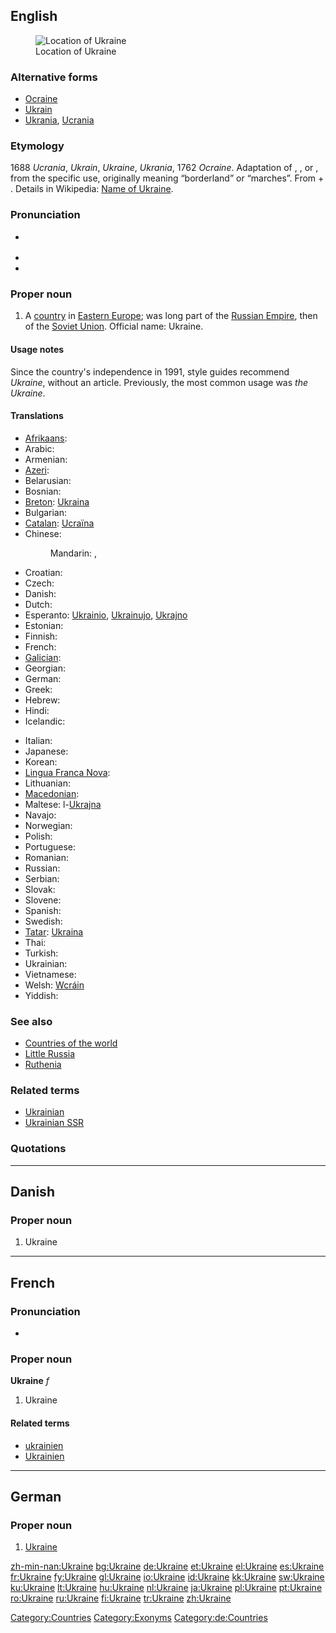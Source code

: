 ==English==
{{wikipedia}}
{{wikipedia|Name of Ukraine}}
[[Image:LocationUkraine.png|thumb|Location of Ukraine]]

===Alternative forms===
* [[Ocraine]] {{qualifier|obsolete}}
* [[Ukrain]] {{qualifier|obsolete}}
* [[Ukrania]], [[Ucrania]] {{qualifier|obsolete}}

===Etymology===
1688 ''Ucrania'', ''Ukrain'', ''Ukraine'', ''Ukrania'', 1762 ''Ocraine''. Adaptation of {{etyl|pl}} {{term|Ukraina|lang=pl}}, {{etyl|ru}} {{term|Украина||tr=Ukraína|lang=ru}}, or {{etyl|uk}} {{term|Україна||tr=Ukraḯna|lang=uk}}, from the specific use, originally meaning “borderland” or “marches”.  From {{etyl|orv}} {{term|оу||at|tr=u|lang=orv|sc=Cyrs}} + {{term|краи||edge|tr=krai|lang=orv|sc=Cyrs}}.  Details in Wikipedia: [[w:Name of Ukraine|Name of Ukraine]].

===Pronunciation===
* {{a|UK|US}} {{IPA|/juˈkɹeɪn/}}
* {{audio|en-us-Ukraine.ogg|Audio (US)}}
* {{rhymes|eɪn}}

===Proper noun===
{{en-proper noun}}

# A [[country]] in [[Eastern Europe]]; was long part of the [[Russian Empire]], then of the [[Soviet Union]]. Official name: Ukraine.

====Usage notes====
Since the country's independence in 1991, style guides recommend ''Ukraine'', without an article.  Previously, the most common usage was ''the Ukraine''.

====Translations====
{{trans-top|Eastern European country}}
* [[Afrikaans]]: {{t-|af|Oekraïne|xs=Afrikaans}}
* Arabic: {{t-|ar|أوكرانيا|f|tr='ukraaniya}}
* Armenian: {{t-|hy|Ուկրաինա|tr=Ukraina}}
* [[Azeri]]: {{t+|az|Ukrayna|xs=Azeri}}
* Belarusian: {{t-|be|Украіна|f|tr=Ukraína|xs=Belarusian}}
* Bosnian: {{t-|bs|Ukrajina|f}}
* [[Breton]]: [[Ukraina]]
* Bulgarian: {{t+|bg|Украйна|tr=Ukrájna}}
* [[Catalan]]: [[Ucraïna]] {{f}}
* Chinese:
*: Mandarin: {{t-|cmn|烏克蘭|sc=Hani}},  {{t-|cmn|乌克兰|tr=Wūkèlán|sc=Hani}}
* Croatian: {{t+|hr|Ukrajina|f}}
* Czech: {{t+|cs|Ukrajina|f}}
* Danish: {{t-|da|Ukraine}}
* Dutch: {{t+|nl|Oekraïne}}
* Esperanto: [[Ukrainio]], [[Ukrainujo]], [[Ukrajno]]
* Estonian: {{t+|et|Ukraina}}
* Finnish: {{t+|fi|Ukraina}}
* French: {{t+|fr|Ukraine}}
* [[Galician]]: {{t|gl|Ucraína|f}}
* Georgian: {{t|ka|უკრაინა|tr=ukraina|sc=Geor|xs=Georgian}}
* German: {{t+|de|Ukraine|f}}
* Greek: {{t+|el|Ουκρανία|f|tr=Oukranía}}
* Hebrew: {{t-|he|אוקראינה|tr=Ukraína}}
* Hindi: {{t|hi|यूक्रेन|xs=Hindi}}
* Icelandic: {{t+|is|Úkraína|f}}
{{trans-mid}}
* Italian: {{t+|it|Ucraina|f}}
* Japanese: {{t-|ja|ウクライナ|tr=Ukuraina}}
* Korean: {{t+|ko|우크라이나|tr=Ukeuraina|sc=Hang}}
* [[Lingua Franca Nova]]: {{tø|lfn|Ucraina}}
* Lithuanian: {{t+|lt|Ukraina|xs=Lithuanian}}
* [[Macedonian]]: {{t+|mk|Украина|f|tr=Ukráina}}
* Maltese: l-[[Ukrajna]]
* Navajo: {{tø|nv|Yóókwein}}
* Norwegian: {{t+|no|Ukraina}}
* Polish: {{t+|pl|Ukraina|f}}
* Portuguese: {{t+|pt|Ucrânia|f}}
* Romanian: {{t+|ro|Ucraina|f}}
* Russian: {{t+|ru|Украина|f|tr=Ukraína}}
* Serbian: {{t|sr|Украјина|f|tr=Ukrajina|sc=Cyrl}}
* Slovak: {{t-|sk|Ukrajina|f}}
* Slovene: {{t+|sl|Ukrajina|f}}
* Spanish: {{t+|es|Ucrania|f}}
* Swedish: {{t+|sv|Ukraina}}
* [[Tatar]]: [[Ukraina#Tatar|Ukraina]]
* Thai: {{t|th|ยูเครน|tr=yoo-krayn}}
* Turkish: {{t+|tr|Ukrayna}}
* Ukrainian: {{t+|uk|Україна|f|tr=Ukrajína|xs=Ukrainian}}
* Vietnamese: {{t-|vi|Ukraina|xs=Vietnamese}}
* Welsh: [[Wcráin]]
* Yiddish: {{t-|yi|אוקראַינע|tr=Ukraíne|sc=yi-Hebr|xs=Yiddish}}
{{trans-bottom}}

===See also===
* [[Appendix:Countries of the world|Countries of the world]]
* [[Little Russia]]
* [[Ruthenia]]

===Related terms===
* [[Ukrainian]]
* [[Ukrainian SSR]]

===Quotations===
{{seeCites}}

[[Category:Countries]]
[[Category:Exonyms]]
[[Category:Ukraine| ]]

----

==Danish==

===Proper noun===
{{infl|da|proper noun}}

# Ukraine

----

==French==

===Pronunciation===
* {{audio|Fr-l'Ukraine-fr Be.ogg|audio}}

===Proper noun===
'''Ukraine''' ''f''

# Ukraine

====Related terms====
* [[ukrainien]]
* [[Ukrainien]]

----

==German==

===Proper noun===
{{infl|de|proper noun|g=f}}

# [[#English|Ukraine]]

[[Category:de:Countries]]

[[zh-min-nan:Ukraine]]
[[bg:Ukraine]]
[[de:Ukraine]]
[[et:Ukraine]]
[[el:Ukraine]]
[[es:Ukraine]]
[[fr:Ukraine]]
[[fy:Ukraine]]
[[gl:Ukraine]]
[[io:Ukraine]]
[[id:Ukraine]]
[[kk:Ukraine]]
[[sw:Ukraine]]
[[ku:Ukraine]]
[[lt:Ukraine]]
[[hu:Ukraine]]
[[nl:Ukraine]]
[[ja:Ukraine]]
[[pl:Ukraine]]
[[pt:Ukraine]]
[[ro:Ukraine]]
[[ru:Ukraine]]
[[fi:Ukraine]]
[[tr:Ukraine]]
[[zh:Ukraine]]